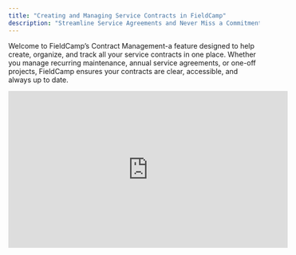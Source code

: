 ```yaml
---
title: "Creating and Managing Service Contracts in FieldCamp"
description: "Streamline Service Agreements and Never Miss a Commitment with FieldCamp"
---
```


Welcome to FieldCamp’s Contract Management-a feature designed to help create, organize, and track all your service contracts in one place. Whether you manage recurring maintenance, annual service agreements, or one-off projects, FieldCamp ensures your contracts are clear, accessible, and always up to date.

<iframe width="560" height="315" src="https://www.youtube.com/embed/15GYM2Qlwa0?si=-586UH1jzzZ_uZhw" title="YouTube video player" frameborder="0" allow="accelerometer; autoplay; clipboard-write; encrypted-media; gyroscope; picture-in-picture; web-share" referrerpolicy="strict-origin-when-cross-origin" allowfullscreen />

## **What Is Contract Management in FieldCamp?**

Contract Management in FieldCamp allows you to create, store, and manage service agreements with your clients. With customizable contract templates, automated reminders, and easy linking to jobs and invoices, you can ensure every commitment is fulfilled and every renewal is on your radar.

## **Setting Up Contracts in FieldCamp**

### **1. Access Contract Settings**

- Click your username at the top-right corner of the dashboard.
- Select Settings from the dropdown menu.
- Navigate to the Contracts section.

  ![Contracts1 Pn](/images/Contracts1.png)

### **2. Create or Edit a Contract**

- In the Contracts section, click Add Contract Template to create a new contract, or select an existing contract to edit.

![Contracts2 Pn](/images/Contracts2.png)

- Enter the following details:
  - Template Name: (e.g., Annual HVAC Maintenance, Gold Service Plan)
  - Description or Contract Content: Add notes or custom terms for clarity.
  - Attach Files: Upload signed agreements, service schedules, or related documents.
  - Set as Default Estimate Contract: Toggle ON if you want this contract to be automatically used as the default for all new estimates.
  - Set as Default Invoice Contract: Toggle ON if you want this contract to be automatically used as the default for all new invoices.
- Click Add to save your new contract.

### **3. Link Jobs and Invoices to Contracts**

- When creating or editing a job, select the relevant contract from the contract dropdown menu.
- All work completed and invoices generated under this job will be tracked against the selected contract.

## **Best Practices**

- Standardize Contract Templates: Use templates for common service agreements to save time and maintain consistency.
- Attach All Relevant Documents: Keep signed contracts, schedules, and amendments attached for easy access.
- Set Reminders: Always enable renewal and expiration alerts to maintain strong client relationships.
- Review Performance Regularly: Analyze contract usage and fulfillment to optimize your offerings and pricing.

\
With FieldCamp, managing contracts becomes effortless and transparent-so you can focus on delivering outstanding service and building lasting client partnerships.